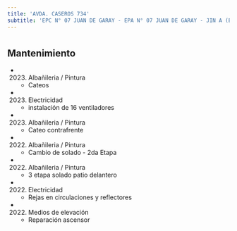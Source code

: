```yaml
---
title: 'AVDA. CASEROS 734'
subtitle: 'EPC N° 07 JUAN DE GARAY - EPA N° 07 JUAN DE GARAY - JIN A (EPCJS 07/05°) (SEDE)'
---
```


#


## Mantenimiento

*  (2023) Albañileria / Pintura 
    + Cateos

*  (2023) Electricidad 
    + instalación de 16 ventiladores

*  (2023) Albañileria / Pintura 
    + Cateo contrafrente

*  (2022) Albañileria / Pintura 
    + Cambio de solado - 2da Etapa

*  (2022) Albañileria / Pintura 
    + 3 etapa solado patio delantero

*  (2022) Electricidad 
    + Rejas en circulaciones y reflectores

*  (2022) Medios de elevación 
    + Reparación ascensor



